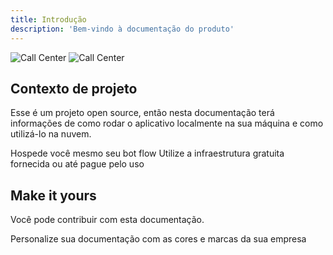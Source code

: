 ```yaml
---
title: Introdução
description: 'Bem-vindo à documentação do produto'
---
```


<img
  className="block dark:hidden"
  src="/images/call-center.svg"
  alt="Call Center"
/>
<img
  className="hidden dark:block"
  src="/images/call-center.svg"
  alt="Call Center"
/>

## Contexto de projeto

Esse é um projeto open source, então nesta documentação terá informações de como rodar o aplicativo localmente na sua máquina e como utilizá-lo na nuvem.

<CardGroup cols={2}>
  <Card
    title="Self-hosting"
    icon="pen-to-square"
    href="./development"
  >
    Hospede você mesmo seu bot flow
  </Card>
  <Card
    title="Learn"
    icon="image"
    href="./quickstart"
  >
    Utilize a infraestrutura gratuita fornecida ou até pague pelo uso
  </Card>
</CardGroup>

## Make it yours

Você pode contribuir com esta documentação.

<CardGroup cols={2}>
  <Card
    title="Contribuir"
    icon="graduation-cap"
    href="https://mintlify.com/docs/settings/global"
  >
    Personalize sua documentação com as cores e marcas da sua empresa
  </Card>
  
</CardGroup>
